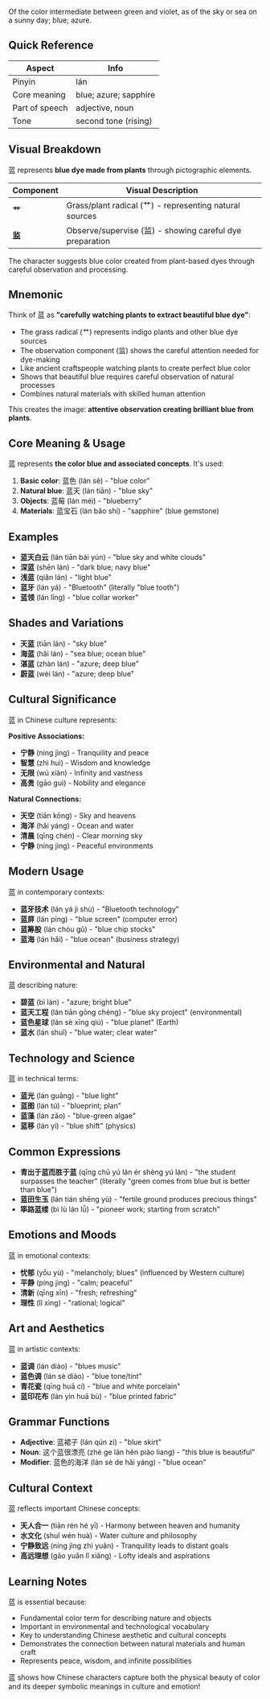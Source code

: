 Of the color intermediate between green and violet, as of the sky or sea on a sunny day; blue; azure.

## Quick Reference

| Aspect         | Info                        |
| -------------- | --------------------------- |
| Pinyin         | lán                         |
| Core meaning   | blue; azure; sapphire      |
| Part of speech | adjective, noun             |
| Tone           | second tone (rising)        |

## Visual Breakdown

蓝 represents **blue dye made from plants** through pictographic elements.

| Component | Visual Description                                        |
| --------- | --------------------------------------------------------- |
| **艹**    | Grass/plant radical (艹) - representing natural sources  |
| **监**    | Observe/supervise (监) - showing careful dye preparation |

The character suggests blue color created from plant-based dyes through careful observation and processing.

## Mnemonic

Think of 蓝 as **"carefully watching plants to extract beautiful blue dye"**:

- The grass radical (艹) represents indigo plants and other blue dye sources
- The observation component (监) shows the careful attention needed for dye-making
- Like ancient craftspeople watching plants to create perfect blue color
- Shows that beautiful blue requires careful observation of natural processes
- Combines natural materials with skilled human attention

This creates the image: **attentive observation creating brilliant blue from plants**.

## Core Meaning & Usage

蓝 represents **the color blue and associated concepts**. It's used:

1. **Basic color**: 蓝色 (lán sè) - "blue color"
2. **Natural blue**: 蓝天 (lán tiān) - "blue sky"
3. **Objects**: 蓝莓 (lán méi) - "blueberry"
4. **Materials**: 蓝宝石 (lán bǎo shí) - "sapphire" (blue gemstone)

## Examples

- **蓝天白云** (lán tiān bái yún) - "blue sky and white clouds"
- **深蓝** (shēn lán) - "dark blue; navy blue"
- **浅蓝** (qiǎn lán) - "light blue"
- **蓝牙** (lán yá) - "Bluetooth" (literally "blue tooth")
- **蓝领** (lán lǐng) - "blue collar worker"

## Shades and Variations

- **天蓝** (tiān lán) - "sky blue"
- **海蓝** (hǎi lán) - "sea blue; ocean blue"
- **湛蓝** (zhàn lán) - "azure; deep blue"
- **蔚蓝** (wèi lán) - "azure; deep blue"

## Cultural Significance

蓝 in Chinese culture represents:

**Positive Associations:**
- **宁静** (níng jìng) - Tranquility and peace
- **智慧** (zhì huì) - Wisdom and knowledge
- **无限** (wú xiàn) - Infinity and vastness
- **高贵** (gāo guì) - Nobility and elegance

**Natural Connections:**
- **天空** (tiān kōng) - Sky and heavens
- **海洋** (hǎi yáng) - Ocean and water
- **清晨** (qīng chén) - Clear morning sky
- **宁静** (níng jìng) - Peaceful environments

## Modern Usage

蓝 in contemporary contexts:

- **蓝牙技术** (lán yá jì shù) - "Bluetooth technology"
- **蓝屏** (lán píng) - "blue screen" (computer error)
- **蓝筹股** (lán chóu gǔ) - "blue chip stocks"
- **蓝海** (lán hǎi) - "blue ocean" (business strategy)

## Environmental and Natural

蓝 describing nature:

- **碧蓝** (bì lán) - "azure; bright blue"
- **蓝天工程** (lán tiān gōng chéng) - "blue sky project" (environmental)
- **蓝色星球** (lán sè xīng qiú) - "blue planet" (Earth)
- **蓝水** (lán shuǐ) - "blue water; clear water"

## Technology and Science

蓝 in technical terms:

- **蓝光** (lán guāng) - "blue light"
- **蓝图** (lán tú) - "blueprint; plan"
- **蓝藻** (lán zǎo) - "blue-green algae"
- **蓝移** (lán yí) - "blue shift" (physics)

## Common Expressions

- **青出于蓝而胜于蓝** (qīng chū yú lán ér shèng yú lán) - "the student surpasses the teacher" (literally "green comes from blue but is better than blue")
- **蓝田生玉** (lán tián shēng yù) - "fertile ground produces precious things"
- **筚路蓝缕** (bì lù lán lǚ) - "pioneer work; starting from scratch"

## Emotions and Moods

蓝 in emotional contexts:

- **忧郁** (yōu yù) - "melancholy; blues" (influenced by Western culture)
- **平静** (píng jìng) - "calm; peaceful"
- **清新** (qīng xīn) - "fresh; refreshing"
- **理性** (lǐ xìng) - "rational; logical"

## Art and Aesthetics

蓝 in artistic contexts:

- **蓝调** (lán diào) - "blues music"
- **蓝色调** (lán sè diào) - "blue tone/tint"
- **青花瓷** (qīng huā cí) - "blue and white porcelain"
- **蓝印花布** (lán yìn huā bù) - "blue printed fabric"

## Grammar Functions

- **Adjective**: 蓝裙子 (lán qún zi) - "blue skirt"
- **Noun**: 这个蓝很漂亮 (zhè ge lán hěn piào liang) - "this blue is beautiful"
- **Modifier**: 蓝色的海洋 (lán sè de hǎi yáng) - "blue ocean"

## Cultural Context

蓝 reflects important Chinese concepts:

- **天人合一** (tiān rén hé yī) - Harmony between heaven and humanity
- **水文化** (shuǐ wén huà) - Water culture and philosophy
- **宁静致远** (níng jìng zhì yuǎn) - Tranquility leads to distant goals
- **高远理想** (gāo yuǎn lǐ xiǎng) - Lofty ideals and aspirations

## Learning Notes

蓝 is essential because:

- Fundamental color term for describing nature and objects
- Important in environmental and technological vocabulary
- Key to understanding Chinese aesthetic and cultural concepts
- Demonstrates the connection between natural materials and human craft
- Represents peace, wisdom, and infinite possibilities

蓝 shows how Chinese characters capture both the physical beauty of color and its deeper symbolic meanings in culture and emotion!
